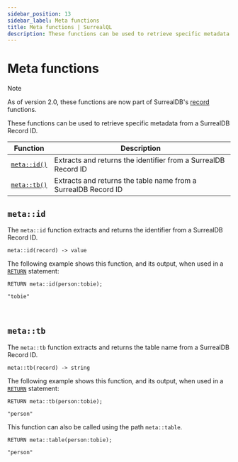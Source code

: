 ```yaml
---
sidebar_position: 13
sidebar_label: Meta functions
title: Meta functions | SurrealQL
description: These functions can be used to retrieve specific metadata from a SurrealDB Record ID.
---
```



# Meta functions

> [!NOTE]
> As of version 2.0, these functions are now part of SurrealDB's [record](/docs/surrealql/functions/database/record) functions.


These functions can be used to retrieve specific metadata from a SurrealDB Record ID.

<table>
  <thead>
    <tr>
      <th scope="col">Function</th>
      <th scope="col">Description</th>
    </tr>
  </thead>
  <tbody>
    <tr>
      <td scope="row" data-label="Function"><a href="#metaid"><code>meta::id()</code></a></td>
      <td scope="row" data-label="Description">Extracts and returns the identifier from a SurrealDB Record ID</td>
    </tr>
    <tr>
      <td scope="row" data-label="Function"><a href="#metatb"><code>meta::tb()</code></a></td>
      <td scope="row" data-label="Description">Extracts and returns the table name from a SurrealDB Record ID</td>
    </tr>
  </tbody>
</table>

## `meta::id`

The `meta::id` function extracts and returns the identifier from a SurrealDB Record ID.

```surql title="API DEFINITION"
meta::id(record) -> value
```
The following example shows this function, and its output, when used in a [`RETURN`](/docs/surrealql/statements/return) statement:

```surql
RETURN meta::id(person:tobie);

"tobie"
```

<br />

## `meta::tb`

The `meta::tb` function extracts and returns the table name from a SurrealDB Record ID.

```surql title="API DEFINITION"
meta::tb(record) -> string
```
The following example shows this function, and its output, when used in a [`RETURN`](/docs/surrealql/statements/return) statement:

```surql
RETURN meta::tb(person:tobie);

"person"
```

This function can also be called using the path `meta::table`.

```surql
RETURN meta::table(person:tobie);

"person"
```

<br /><br />
